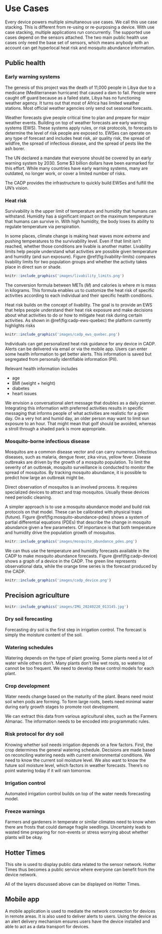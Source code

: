 # Use Cases
Every device powers multiple simultaneous use cases.
We call this use case stacking.
This is different from re-using or re-purposing a device.
With use case stacking, multiple applications run concurrently.
The supported use cases depend on the sensors attached.
The two main public health use cases only need the base set of sensors,
which means anybody with an account can get hyperlocal heat risk
and mosquito abundance information.

\begin{figure}
\centering
\includegraphics[width=.8\linewidth]{cadp_applications}
\caption{Use case stacking enables the CADP to power multiple simultaneous applications across public health and food security.}
\label{fig:cadp_applications}
\end{figure}


\begin{tikzpicture}
\draw (0,0) circle (2cm);
\end{tikzpicture}

## Public health

### Early warning systems

The genesis of this project was the death of 11,000 people in Libya due
to a medicane (Mediterranean hurricane) that caused a dam to fail.
People were caught off guard because as a failed state,
Libya has no functioning weather agency.
It turns out that most of Africa has limited weather stations.
Most official weather agencies only send out seasonal forecasts.

Weather forecasts give people critical time to plan and prepare for
major weather events.
Building on top of weather forecasts are early warning systems (EWS).
These systems apply rules, or risk protocols, to forecasts to determine
the level of risk people are exposed to.
EWSes can operate on any type of forecast and includes heat risk,
air quality risk, the spread of wildfire,
the spread of infectious disease, and the spread of pests like the ash borer.

The UN declared a mandate that everyone should be covered by an early warning
system by 2030. Some $3 billion dollars have been earmarked for this effort.
While many countries have early warning systems, many are outdated, 
no longer work, or cover a limited number of risks.

The CADP provides the infrastructure to quickly build EWSes and fulfill
the UN's vision.

### Heat risk

Survivability is the upper limit of temperature and humidity that humans
can withstand. Humidity has a significant impact on the maximum temperature
that humans can survive in. With high humidity, the body loses its ability
to regulate temperature via perspiration.

In some places, climate change is making heat waves more extreme and pushing
temperatures to the survivability level.
Even if that limit isn't reached, whether those conditions are livable is
another matter.
Livability limits help people understand what activities are possible
given temperature and humidity (and sun exposure).
Figure \@ref(fig:livability-limits) 
compares livability limits for two population
groups and whether the activity takes place in direct sun or shade.

```r
knitr::include_graphics('images/livability_limits.png')
```

The conversion formula between METs ($M$) and calories is
\begin{align}
M \frac{3.5 m}{200} = kcal/min,
\end{align}
where $m$ is mass in kilograms.
This formula enables us to customize the heat risk of specific activities
according to each individual and their specific health conditions.


Heat risk builds on the concept of livability. 
The goal is to provide an EWS that helps people understand their heat risk
exposure and make decisions about what activities to do or 
how to mitigate heat risk during certain activities.
As shown in \@ref(fig:cadp-ews-quebec) the platform currently highlights
risks

```r
knitr::include_graphics('images/cadp_ews_quebec.png')
```

Individuals can get personalized heat risk guidance for any device in CADP.
Alerts can be delivered via email or via the mobile app.
Users can enter some health information to get better alerts.
This information is saved but 
segregated from personally identifiable information (PII).

Relevant health information includes

- age
- BMI (weight + height)
- diabetes
- heart issues

We envision a conversational alert message that doubles as a daily planner.
Integrating this information with preferred activities results in specific
messaging that informs people of what activities are realistic for a given 
day. On a very hot and humid day, an older person may want to 
limit sun exposure to an hour. That might mean that golf should be avoided,
whereas a stroll through a shaded park is more appropriate.



### Mosquito-borne infectious disease

Mosquitos are a common disease vector and 
can carry numerous infectious diseases,
such as malaria, dengue fever, zika virus, yellow fever.
Disease outbreaks are driven by the growth of a mosquito population.
To limit the severity of an outbreak,
mosquito surveillance is conducted to monitor the spread of mosquitos.
By tracking mosquito abundance, it is possible to predict how large an
outbreak might be.

Direct observation of mosquitos is an involved process. 
It requires specialized devices to attract and trap mosquitos.
Usually these devices need periodic cleaning.

A simpler approach is to use a mosquito abundance model and 
build risk protocols on that model.
These can be calibrated with physical traps (future).
Figure \@ref(fig:mosquito-abundance-pdes) shows a system of 
partial differential equations (PDEs) that describe the change
in mosquito abundance given a few parameters.
Of importance is that both temperature and humidity drive the
population growth of mosquitos.

```r
knitr::include_graphics('images/mosquito_abundance_pdes.png')
```

We can thus use the temperature and humidity forecasts available in the CADP
to make mosquito abundance forecasts.
Figure \@ref(fig:cadp-device) shows a graph of a device in the CADP.
The green line represents observational data, 
while the orange time series is the forecast produced by the CADP.

```r
knitr::include_graphics('images/cadp_device.png')
```



\begin{enumerate}
\item Install device in observation area
\item Enable mosquito abundance alerts
\end{enumerate}



## Precision agriculture

```r
knitr::include_graphics('images/IMG_20240220_013145.jpg')
```

### Dry soil forecasting

Forecasting dry soil is the first step in irrigation control. The forecast is simply the moisture content of the soil.

### Watering schedules

Watering depends on the type of plant growing. Some plants need a lot of water while others don’t. Many plants don’t like wet roots, so watering cannot be too frequent. We need to develop these control models for each plant.

### Crop development

Water needs change based on the maturity of the plant. Beans need moist soil when pods are forming. To form large roots, beets need minimal water during early growth stages to promote root development.

We can extract this data from various agricultural sites, such as the Farmers Almanac. The information needs to be encoded into programmatic rules.

### Risk protocol for dry soil
Knowing whether soil needs irrigation depends on a few factors. First, the crop determines the general watering schedule. Decisions are made based on reconciling watering needs with current environmental conditions. We need to know the current soil moisture level. We also want to know the future soil moisture level, which factors in weather forecasts. There’s no point watering today if it will rain tomorrow.

### Irrigation control
Automated irrigation control builds on top of the water needs forecasting model.

### Freeze warnings

Farmers and gardeners in temperate or similar climates
need to know when there are frosts that could damage fragile seedlings.
Uncertainty leads to wasted time preparing for non-events or 
stress worrying about whether plants will be okay.

\begin{enumerate}
\item Install device in observation area
\item Enable freeze warning alerts
\end{enumerate}



## Hotter Times

This site is used to display public data related to the sensor network.
Hotter Times thus becomes a public service where everyone can benefit from
the device network.

All of the layers discussed above can be displayed on Hotter Times.

## Mobile app

A mobile application is used to mediate the network connection for devices
in remote areas. It is also used to deliver alerts to users.
Using the device as an alert delivery mechanism ensures users have the device
installed and able to act as a data transport for devices.
